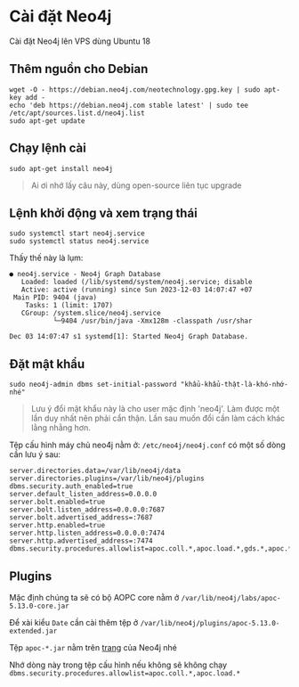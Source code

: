 # Cài đặt Neo4j

Cài đặt Neo4j lên VPS dùng Ubuntu 18

## Thêm nguồn cho Debian

```
wget -O - https://debian.neo4j.com/neotechnology.gpg.key | sudo apt-key add -
echo 'deb https://debian.neo4j.com stable latest' | sudo tee /etc/apt/sources.list.d/neo4j.list
sudo apt-get update
```

## Chạy lệnh cài

```
sudo apt-get install neo4j
```

> Ai ơi nhớ lấy câu này, dùng open-source liên tục upgrade

## Lệnh khởi động và xem trạng thái

```
sudo systemctl start neo4j.service
sudo systemctl status neo4j.service
```

Thấy thế này là lụm:

```
● neo4j.service - Neo4j Graph Database
   Loaded: loaded (/lib/systemd/system/neo4j.service; disable
   Active: active (running) since Sun 2023-12-03 14:07:47 +07
 Main PID: 9404 (java)
    Tasks: 1 (limit: 1707)
   CGroup: /system.slice/neo4j.service
           └─9404 /usr/bin/java -Xmx128m -classpath /usr/shar

Dec 03 14:07:47 s1 systemd[1]: Started Neo4j Graph Database.
```

## Đặt mật khẩu

```
sudo neo4j-admin dbms set-initial-password "khẩu-khẩu-thật-là-khó-nhớ-nhé"
```

> Lưu ý đổi mật khẩu này là cho user mặc định 'neo4j'. Làm được một lần duy nhất
> nên phải cẩn thận. Lần sau muốn đổi cần làm cách khác lằng nhằng hơn.

Tệp cấu hình máy chủ neo4j nằm ở: `/etc/neo4j/neo4j.conf` có một số dòng cần lưu
ý sau:

```
server.directories.data=/var/lib/neo4j/data
server.directories.plugins=/var/lib/neo4j/plugins
dbms.security.auth_enabled=true
server.default_listen_address=0.0.0.0
server.bolt.enabled=true
server.bolt.listen_address=0.0.0.0:7687
server.bolt.advertised_address=:7687
server.http.enabled=true
server.http.listen_address=0.0.0.0:7474
server.http.advertised_address=:7474
dbms.security.procedures.allowlist=apoc.coll.*,apoc.load.*,gds.*,apoc.*
```

## Plugins

Mặc định chúng ta sẽ có bộ AOPC core nằm ở
`/var/lib/neo4j/labs/apoc-5.13.0-core.jar`

Để xài kiểu `Date` cần cài thêm tệp ở
`/var/lib/neo4j/plugins/apoc-5.13.0-extended.jar`

Tệp `apoc-*.jar` nằm trên [trang](https://neo4j.com/labs/apoc/5/installation/)
của Neo4j nhé

Nhớ dòng này trong tệp cấu hình nếu không sẽ không chạy
`dbms.security.procedures.allowlist=apoc.coll.*,apoc.load.*`
